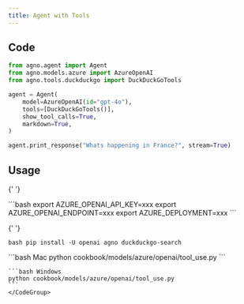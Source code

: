 ```yaml
---
title: Agent with Tools
---
```


## Code

```python cookbook/models/azure/openai/tool_use.py
from agno.agent import Agent
from agno.models.azure import AzureOpenAI
from agno.tools.duckduckgo import DuckDuckGoTools

agent = Agent(
    model=AzureOpenAI(id="gpt-4o"),
    tools=[DuckDuckGoTools()],
    show_tool_calls=True,
    markdown=True,
)

agent.print_response("Whats happening in France?", stream=True)
```

## Usage

<Steps>
  <Snippet file="create-venv-step.mdx" />

{' '}

<Step title="Set your API key">
  ```bash export AZURE_OPENAI_API_KEY=xxx export AZURE_OPENAI_ENDPOINT=xxx export
  AZURE_DEPLOYMENT=xxx ```
</Step>

{' '}

<Step title="Install libraries">```bash pip install -U openai agno duckduckgo-search ```</Step>

  <Step title="Run Agent">
    <CodeGroup>
    ```bash Mac
    python cookbook/models/azure/openai/tool_use.py
    ```

    ```bash Windows
    python cookbook/models/azure/openai/tool_use.py
    ```
    </CodeGroup>

  </Step>
</Steps>
